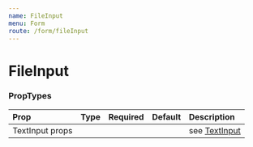 ```yaml
---
name: FileInput
menu: Form
route: /form/fileInput
---
```



# FileInput

<Playground>
    <FileInput />
</Playground>


### PropTypes

| Prop | Type | Required | Default | Description |
|:-----|:-----|:---------|:--------|:------------|
| TextInput props | | | | see [TextInput](/typography/textInput) |
